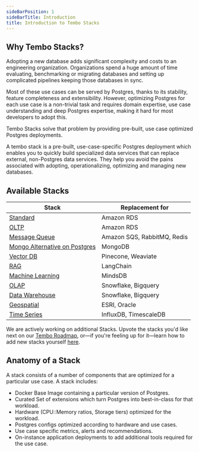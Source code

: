 ```yaml
---
sideBarPosition: 1
sideBarTitle: Introduction
title: Introduction to Tembo Stacks
---
```



## Why Tembo Stacks?

Adopting a new database adds significant complexity and costs to an engineering organization. Organizations spend a huge amount of time evaluating, benchmarking or migrating databases and setting up complicated pipelines keeping those databases in sync.

Most of these use cases can be served by Postgres, thanks to its stability, feature completeness and extensibility. However, optimizing Postgres for each use case is a non-trivial task and requires domain expertise, use case understanding and deep Postgres expertise, making it hard for most developers to adopt this.

Tembo Stacks solve that problem by providing pre-built, use case optimized Postgres deployments.

A tembo stack is a pre-built, use-case-specific Postgres deployment which enables you to quickly build specialized data services that can replace external, non-Postgres data services. They help you avoid the pains associated with adopting, operationalizing, optimizing and managing new databases.

## Available Stacks

| Stack                                                                                 | Replacement for             |
| ------------------------------------------------------------------------------------- | --------------------------- |
| [Standard](/docs/product/stacks/transactional/standard)                               | Amazon RDS                  |
| [OLTP](/docs/product/stacks/transactional/oltp)                                       | Amazon RDS                  |
| [Message Queue](/docs/product/stacks/transactional/message-queue)                     | Amazon SQS, RabbitMQ, Redis |
| [Mongo Alternative on Postgres](/docs/product/stacks/transactional/mongo-alternative) | MongoDB                     |
| [Vector DB](/docs/product/stacks/ai/vectordb)                                         | Pinecone, Weaviate          |
| [RAG](/docs/product/stacks/ai/rag)                                                    | LangChain                   |
| [Machine Learning](/docs/product/stacks/ai/machine-learning)                          | MindsDB                     |
| [OLAP](/docs/product/stacks/analytical/olap)                                          | Snowflake, Bigquery         |
| [Data Warehouse](/docs/product/stacks/analytical/data-warehouse)                      | Snowflake, Bigquery         |
| [Geospatial](/docs/product/stacks/analytical/geospatial)                              | ESRI, Oracle                |
| [Time Series](/docs/product/stacks/analytical/timeseries)                             | InfluxDB, TimescaleDB       |

We are actively working on additional Stacks. Upvote the stacks you'd like next on our [Tembo Roadmap](https://roadmap.tembo.io/roadmap), or—if you're feeling up for it—learn how to add new stacks yourself [here](/docs/product/stacks/adding-new-stacks).

## Anatomy of a Stack

A stack consists of a number of components that are optimized for a particular use case. A stack includes:

-   Docker Base Image containing a particular version of Postgres.
-   Curated Set of extensions which turn Postgres into best-in-class for that workload.
-   Hardware (CPU::Memory ratios, Storage tiers) optimized for the workload.
-   Postgres configs optimized according to hardware and use cases.
-   Use case specific metrics, alerts and recommendations.
-   On-instance application deployments to add additional tools required for the use case.
